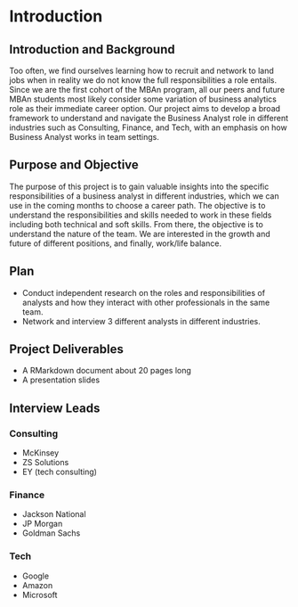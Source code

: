 # Introduction {-}

## Introduction and Background {-}
Too often, we find ourselves learning how to recruit and network to land jobs when in reality we do not know the full responsibilities a role entails. Since we are the first cohort of the MBAn program, all our peers and future MBAn students most likely consider some variation of business analytics role as their immediate career option. Our project aims to develop a broad framework to understand and navigate the Business Analyst role in different industries such as Consulting, Finance, and Tech, with an emphasis on how Business Analyst works in team settings. 


## Purpose and Objective {-}
The purpose of this project is to gain valuable insights into the specific responsibilities of a business analyst in different industries, which we can use in the coming months to choose a career path. The objective is to understand the responsibilities and skills needed to work in these fields including both technical and soft skills. From there, the objective is to understand the nature of the team. We are interested in the growth and future of different positions, and finally, work/life balance. 


## Plan {-}
* Conduct independent research on the roles and responsibilities of analysts and how they interact with other professionals in the same team.
* Network and interview 3 different analysts in different industries. 

## Project Deliverables {-}
* A RMarkdown document about 20 pages long
* A presentation slides

## Interview Leads {-}
### Consulting
  * McKinsey 
  * ZS Solutions
  * EY (tech consulting)

### Finance {-}
  * Jackson National
  * JP Morgan
  * Goldman Sachs

### Tech {-}
  * Google
  * Amazon
  * Microsoft
  
  
